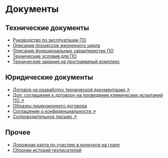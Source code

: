 <br />

# Документы

## Технические документы

- [Руководство по эксплуатации ПО](./documents/rukovodstvo-po-ekspluatatsii-po.mdx)
- [Описание процессов жизненного цикла](./documents/opisaniye-protsessov-zhiznennogo-tsikla.mdx)
- [Описание функциональных характеристик ПО](./documents/opisaniye-funktsionalnykh-kharakteristik.mdx)
- [Технические условия для ПО](./documents/tekhnicheskiye-usloviya.mdx)
- [Технические задания на программный комплекс](./documents/tekhnicheskiye-zadaniya-na-programmnyy-kompleks.mdx)

## Юридические документы

- [Договор на разработку технической документации ↗](https://drive.google.com/file/d/1mWDlv3rsMiPzGtQgjTyisWqu39tUjoz7/view?usp=share_link)
- [Доп. соглашение к договору на проведение клинических испытаний ПО ↗](https://drive.google.com/file/d/1LtgEzN39jF89N_RTLl_A7JTaNZVOH1X-/view?usp=share_link)  
- [Образец лицензионного договора](./documents/obrazets-litsenzionnogo-dogovora.mdx)
- [Соглашение о конфиденциальности ↗](https://drive.google.com/file/d/1iD13v6h418dl907kpD50I7YqdQ_k42NR/view?usp=share_link)  
- [Сопроводительное письмо ↗](https://drive.google.com/file/d/1Xwc9n2IOcIFJMQ8yq5l-ru4iUblv0BV2/view?usp=share_link)

## Прочее

- [Дорожная карта по участию в конкурсе на грант](./documents/dorozhnaya-karta-po-uchastiyu-v-konkurse.mdx)
- [Сборник историй техписателей](../portfolio/projects/oformleniye-sbornika-istoriy-tekhpisateley.mdx)
